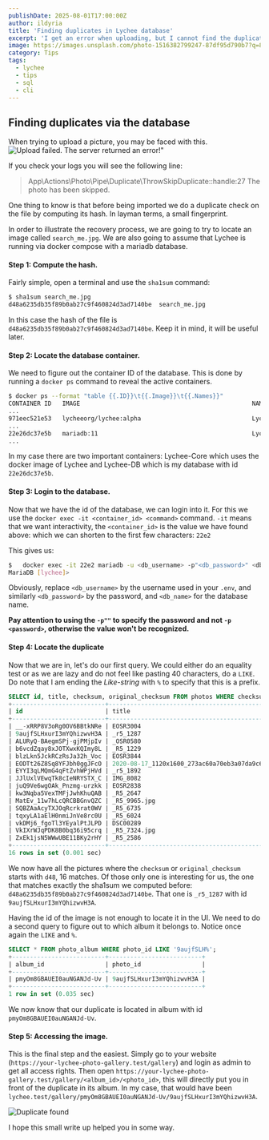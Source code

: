 ```yaml
---
publishDate: 2025-08-01T17:00:00Z
author: ildyria
title: 'Finding duplicates in Lychee database'
excerpt: 'I get an error when uploading, but I cannot find the duplicate. Where is it?'
image: https://images.unsplash.com/photo-1516382799247-87df95d790b7?q=80&w=2348&auto=format&fit=crop&ixlib=rb-4.1.0&ixid=M3wxMjA3fDB8MHxwaG90by1wYWdlfHx8fGVufDB8fHx8fA%3D%3D
category: Tips
tags:
  - lychee
  - tips
  - sql
  - cli
---
```


## Finding duplicates via the database

When trying to upload a picture, you may be faced with this.
![Upload failed. The server returned an error!"](/blog/duplicate-error.png)

If you check your logs you will see the following line:

> App\Actions\Photo\Pipe\Duplicate\ThrowSkipDuplicate::handle:27 The photo has been skipped.

One thing to know is that before being imported we do a duplicate check on the file by computing its hash.
In layman terms, a small fingerprint.

In order to illustrate the recovery process, we are going to try to locate an image called `search_me.jpg`.
We are also going to assume that Lychee is running via docker compose with a mariadb database.

#### Step 1: Compute the hash.

Fairly simple, open a terminal and use the `sha1sum` command:

```sh
$ sha1sum search_me.jpg 
d48a6235db35f89b0ab27c9f460824d3ad7140be  search_me.jpg
```

In this case the hash of the file is `d48a6235db35f89b0ab27c9f460824d3ad7140be`. Keep it in mind, it will be useful later.


#### Step 2: Locate the database container.

We need to figure out the container ID of the database. This is done by running a `docker ps` command to reveal the active containers.

```sh
$ docker ps --format "table {{.ID}}\t{{.Image}}\t{{.Names}}"
CONTAINER ID   IMAGE                                                NAMES
...
971eec521e53   lycheeorg/lychee:alpha                               Lychee-Core
...
22e26dc37e5b   mariadb:11                                           Lychee-DB
...
```

In my case there are two important containers: Lychee-Core which uses the docker image of Lychee
and Lychee-DB which is my database with id `22e26dc37e5b`.

#### Step 3: Login to the database.

Now that we have the id of the database, we can login into it.
For this we use the `docker exec -it <container_id> <command>` command.
`-it` means that we want interactivity, the `<container_id>` is the value we have found above: which we can shorten to the first few characters: `22e2`

This gives us:
```sh
$   docker exec -it 22e2 mariadb -u <db_username> -p"<db_password>" <db_name>
MariaDB [lychee]>
```
Obviously, replace `<db_username>` by the username used in your `.env`, and similarly `<db_password>` by the password, and `<db_name>` for the database name.  

**Pay attention to using the `-p""` to specify the password and not `-p <password>`, otherwise the value won't be recognized.**

#### Step 4: Locate the duplicate

Now that we are in, let's do our first query. We could either do an equality test or as we are lazy and do not feel like 
pasting 40 characters, do a `LIKE`. Do note that I am ending the _Like-string_ with `%` to specify that this is a prefix.

```sql
SELECT id, title, checksum, original_checksum FROM photos WHERE checksum LIKE 'd48%' OR original_checksum LIKE 'd48%';
+--------------------------+-------------------------------------------------------+------------------------------------------+------------------------------------------+
| id                       | title                                                 | checksum                                 | original_checksum                        |
+--------------------------+-------------------------------------------------------+------------------------------------------+------------------------------------------+
| __-xRRP8V3oRg0OV6BBtkNRe | EOSR3004                                              | d48a6879749d45a8a064d9b88d610353d05128a4 | d48a6879749d45a8a064d9b88d610353d05128a4 |
| 9aujfSLHxurI3mYQhizwvH3A | _r5_1287                                              | d48a6235db35f89b0ab27c9f460824d3ad7140be | d48a6235db35f89b0ab27c9f460824d3ad7140be |
| ALURyQ-BAegmSPj-gjPMjpIv | _OSR0580                                              | d4880a6fec9b8a3c366df42b03e20914d61e469b | d4880a6fec9b8a3c366df42b03e20914d61e469b |
| b6vcdZqay8xJOTXwxKQImy8L | _R5_1229                                              | d48466a6cba0c870d2a7f4bc5ee1427c0748e506 | d48466a6cba0c870d2a7f4bc5ee1427c0748e506 |
| blzLkn5JckRCzRsJa32h_Voc | EOSR3844                                              | d48f7055407b18fa9748e841037c53fd1b8a0ee8 | d48f7055407b18fa9748e841037c53fd1b8a0ee8 |
| EODTt26Z8Sq8YFJbh0ggJFcO | 2020-08-17_1120x1600_273ac60a70eb3a07da9c6d3db21709d1 | d48fa40f7861bb54924b1db0f259e9139c223df2 | d48fa40f7861bb54924b1db0f259e9139c223df2 |
| EYYI3qLMQmG4qFtZvhWPjHVd | _r5_1892                                              | d487864278bf819bc9373e09dc3f6203e714ff82 | d487864278bf819bc9373e09dc3f6203e714ff82 |
| JJlUxlVEwqTk8cIeNRYSTX_C | IMG_8082                                              | d48d9a4200f5c3435007a2cb86ac6d1db3658b62 | d48d9a4200f5c3435007a2cb86ac6d1db3658b62 |
| juQ9Ve6wgOAk_Pnzmg-urzkk | EOSR2838                                              | d480a1345bd73d0c0e7e5c77a1e5ede29957996e | d480a1345bd73d0c0e7e5c77a1e5ede29957996e |
| kw3Nqba5VexTMFjJwhKhuQAB | _R5_2647                                              | d482c009f15443283f4511eb74e88007d438277f | d482c009f15443283f4511eb74e88007d438277f |
| MatEv_11w7hLcQRCBBGnvQZC | _R5_9965.jpg                                          | d4816ad416a14de431a5bcea6ea5c79231a4d94a | d4816ad416a14de431a5bcea6ea5c79231a4d94a |
| SQBZAaAcyTXJOqRcrkrat0WV | _R5_6735                                              | d4858be893bf6049b6da785d64db9df9950f593e | d4858be893bf6049b6da785d64db9df9950f593e |
| tqxyLA1aElH0nmiJnVe8rc0U | _R5_6024                                              | d48f65965a3083de9de961ea62ddfb635fa5b602 | d48f65965a3083de9de961ea62ddfb635fa5b602 |
| vkDMj6_fgoTl3YEyalPtJLPD | DSC00289                                              | d482963a156577bf6612a08ed8a03f03c306e82c | d482963a156577bf6612a08ed8a03f03c306e82c |
| VkIXrWJqPDK8B0bq36i95crq | _R5_7324.jpg                                          | d484a3e3510e6a86c5d8de84a23297d2eb136e19 | d484a3e3510e6a86c5d8de84a23297d2eb136e19 |
| ZxEk1jsN5WWwUBE11BKy2rHY | _R5_2586                                              | d487d9e823856cdc48830de43241fc383ffe93cb | d487d9e823856cdc48830de43241fc383ffe93cb |
+--------------------------+-------------------------------------------------------+------------------------------------------+------------------------------------------+
16 rows in set (0.001 sec)
```

We now have all the pictures where the `checksum` or `original_checksum` starts with `d48`, 16 matches.
Of those only one is interesting for us, the one that matches exactly the sha1sum we computed before:
`d48a6235db35f89b0ab27c9f460824d3ad7140be`. That one is `_r5_1287` with id `9aujfSLHxurI3mYQhizwvH3A`.

Having the id of the image is not enough to locate it in the UI. We need to do a second query to figure out to which album
it belongs to. Notice once again the `LIKE` and `%`.

```sql
SELECT * FROM photo_album WHERE photo_id LIKE '9aujfSLH%';
+--------------------------+--------------------------+
| album_id                 | photo_id                 |
+--------------------------+--------------------------+
| pmyOm8GBAUEI0auNGANJd-Uv | 9aujfSLHxurI3mYQhizwvH3A |
+--------------------------+--------------------------+
1 row in set (0.035 sec)
```

We now know that our duplicate is located in album with id `pmyOm8GBAUEI0auNGANJd-Uv`.

#### Step 5: Accessing the image.

This is the final step and the easiest. Simply go to your website (`https://your-lychee-photo-gallery.test/gallery`) and login as admin to get all access rights.
Then open `https://your-lychee-photo-gallery.test/gallery/<album_id>/<photo_id>`, this will directly put you in front of the duplicate in its album.
In my case, that would have been `lychee.test/gallery/pmyOm8GBAUEI0auNGANJd-Uv/9aujfSLHxurI3mYQhizwvH3A`.

![Duplicate found](/blog/duplicate-found.png)

I hope this small write up helped you in some way.

